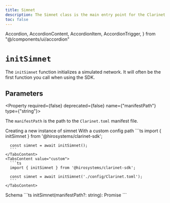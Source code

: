```yaml
---
title: Simnet
description: The Simnet class is the main entry point for the Clarinet JS SDK. It provides properties and methods for interacting with the Clarinet network.
toc: false
---
```


  Accordion,
  AccordionContent,
  AccordionItem,
  AccordionTrigger,
} from "@/components/ui/accordion"

<API>

<Info>

# `initSimnet`

The `initSimnet` function initializes a simulated network. It will often be the first function you call when using the SDK.

## Parameters

<Property required={false} deprecated={false} name={"manifestPath"} type={"string"}>

The `manifestPath` is the path to the `Clarinet.toml` manifest file.

</Property>

</Info>

<APIExample>
  <Tabs defaultValue="default">
    <TabsList className='flex flex-wrap'>
      <TabsTrigger value="default" className='tab group'>
        <Badge className='transition-colors'>Creating a new instance of simnet</Badge>
      </TabsTrigger>
      <TabsTrigger value="custom" className='tab group'>
        <Badge className='badge transition-colors'>With a custom config path</Badge>
      </TabsTrigger>
    </TabsList>
    <TabsContent value="default">
      ```ts
      import { initSimnet } from '@hirosystems/clarinet-sdk';

      const simnet = await initSimnet();
      ```
    </TabsContent>
    <TabsContent value="custom">
      ```ts
      import { initSimnet } from '@hirosystems/clarinet-sdk';

      const simnet = await initSimnet('./config/Clarinet.toml');
      ```
    </TabsContent>
  </Tabs>

  <Accordion type="single" collapsible className="w-full">
    <AccordionItem value="schema">
      <AccordionTrigger>Schema</AccordionTrigger>
      <AccordionContent>
        ```ts
        initSimnet(manifestPath?: string): Promise<Simnet>
        ```
      </AccordionContent>
    </AccordionItem>
  </Accordion>

  </APIExample>
</API>